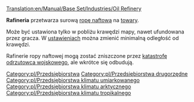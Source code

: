 [[Translation:en/Manual/Base Set/Industries/Oil Refinery]]

{{pl/Przedsiębiorstwa|image=en/Oilrefinery.png
|name=Rafineria
|climates=[[pl/Manual/Klimat]], [[pl/Manual/Klimat]], [[pl/Manual/Klimat]].
|accepts=[[pl/Manual/Base Set/Cargos/Ropa|Ropa]]
|produces=[[pl/Manual/Base Set/Cargos/Towary|Towary]]
}}

'''Rafineria''' przetwarza surową [[pl/Manual/Base Set/Cargos/Ropa|ropę naftową]] na [[pl/Manual/Base Set/Cargos/Towary|towary]].

Może być ustawiona tylko w pobliżu krawędzi mapy, nawet ufundowana przez gracza. W [[pl/Archive/Manual/Settings/Ustawienia|ustawieniach]] można zmienić minimalną odległość od krawędzi.

Rafinerie ropy naftowej mogą zostać zniszczone przez [[pl/Manual/Katastrofy|katastrofę odrzutowca wojskowego]], ale wkrótce się odbudują. 

{{pl/Navbox Industries}}

[[Category:pl/Przedsiębiorstwa]]
[[Category:pl/Przedsiębiorstwa drugorzędne]]
[[Category:pl/Przedsiębiorstwa klimatu umiarkowanego]]
[[Category:pl/Przedsiębiorstwa klimatu arktycznego]]
[[Category:pl/Przedsiębiorstwa klimatu tropikalnego]]